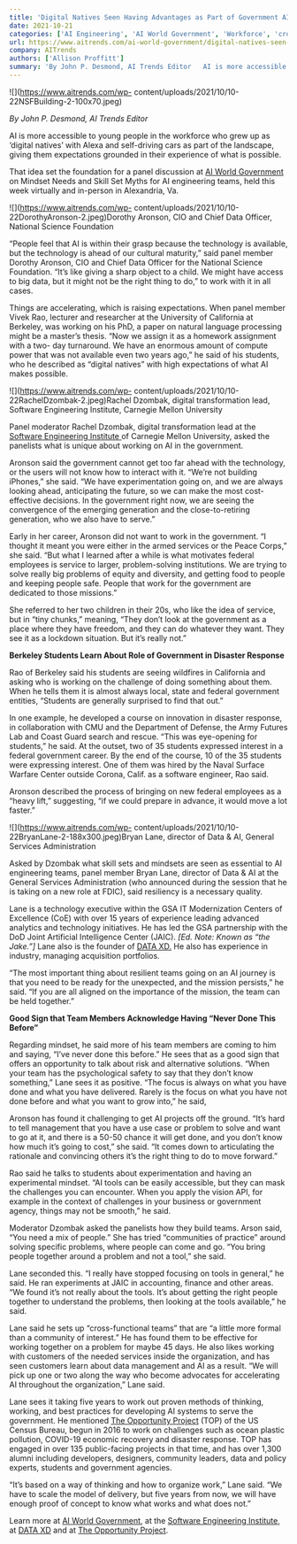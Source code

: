 ```yaml
---
title: 'Digital Natives Seen Having Advantages as Part of Government AI Engineering Teams'
date: 2021-10-21
categories: ['AI Engineering', 'AI World Government', 'Workforce', 'cross-functional teams', 'resilient mindset', 'software development', 'workforce']
url: https://www.aitrends.com/ai-world-government/digital-natives-seen-having-advantages-as-part-of-government-ai-engineering-teams/
company: AITrends
authors: ['Allison Proffitt']
summary: 'By John P. Desmond, AI Trends Editor   AI is more accessible to young people in the workforce who grew up as ‘digital natives’ with Alexa and self-driving cars as part of the landscape, giving them expectations grounded in their experience of what is possible.   That idea set the foundation for a panel discussion at AI World […]'
---
```



![](https://www.aitrends.com/wp-
content/uploads/2021/10/10-22NSFBuilding-2-100x70.jpeg)

_By John P. Desmond, AI Trends Editor_

AI is more accessible to young people in the workforce who grew up as ‘digital
natives’ with Alexa and self-driving cars as part of the landscape, giving
them expectations grounded in their experience of what is possible.

That idea set the foundation for a panel discussion at [AI World
Government](https://www.aiworldgov.com/) on Mindset Needs and Skill Set Myths
for AI engineering teams, held this week virtually and in-person in
Alexandria, Va.

![](https://www.aitrends.com/wp-
content/uploads/2021/10/10-22DorothyAronson-2.jpeg)Dorothy Aronson, CIO and
Chief Data Officer, National Science Foundation

“People feel that AI is within their grasp because the technology is
available, but the technology is ahead of our cultural maturity,” said panel
member Dorothy Aronson, CIO and Chief Data Officer for the National Science
Foundation. “It’s like giving a sharp object to a child. We might have access
to big data, but it might not be the right thing to do,” to work with it in
all cases.

Things are accelerating, which is raising expectations. When panel member
Vivek Rao, lecturer and researcher at the University of California at
Berkeley, was working on his PhD, a paper on natural language processing might
be a master’s thesis. “Now we assign it as a homework assignment with a two-
day turnaround. We have an enormous amount of compute power that was not
available even two years ago,” he said of his students, who he described as
“digital natives” with high expectations of what AI makes possible.

![](https://www.aitrends.com/wp-
content/uploads/2021/10/10-22RachelDzombak-2.jpeg)Rachel Dzombak, digital
transformation lead, Software Engineering Institute, Carnegie Mellon
University

Panel moderator Rachel Dzombak, digital transformation lead at the [Software
Engineering Institute ](https://www.sei.cmu.edu/)of Carnegie Mellon
University, asked the panelists what is unique about working on AI in the
government.

Aronson said the government cannot get too far ahead with the technology, or
the users will not know how to interact with it. “We’re not building iPhones,”
she said. “We have experimentation going on, and we are always looking ahead,
anticipating the future, so we can make the most cost-effective decisions. In
the government right now, we are seeing the convergence of the emerging
generation and the close-to-retiring generation, who we also have to serve.”

Early in her career, Aronson did not want to work in the government. “I
thought it meant you were either in the armed services or the Peace Corps,”
she said. “But what I learned after a while is what motivates federal
employees is service to larger, problem-solving institutions. We are trying to
solve really big problems of equity and diversity, and getting food to people
and keeping people safe. People that work for the government are dedicated to
those missions.”

She referred to her two children in their 20s, who like the idea of service,
but in “tiny chunks,” meaning, “They don’t look at the government as a place
where they have freedom, and they can do whatever they want. They see it as a
lockdown situation. But it’s really not.”

**Berkeley Students Learn About Role of Government in Disaster Response**

Rao of Berkeley said his students are seeing wildfires in California and
asking who is working on the challenge of doing something about them. When he
tells them it is almost always local, state and federal government entities,
“Students are generally surprised to find that out.”

In one example, he developed a course on innovation in disaster response, in
collaboration with CMU and the Department of Defense, the Army Futures Lab and
Coast Guard search and rescue. “This was eye-opening for students,” he said.
At the outset, two of 35 students expressed interest in a federal government
career. By the end of the course, 10 of the 35 students were expressing
interest. One of them was hired by the Naval Surface Warfare Center outside
Corona, Calif. as a software engineer, Rao said.

Aronson described the process of bringing on new federal employees as a “heavy
lift,” suggesting, “if we could prepare in advance, it would move a lot
faster.”

![](https://www.aitrends.com/wp-
content/uploads/2021/10/10-22BryanLane-2-188x300.jpeg)Bryan Lane, director of
Data & AI, General Services Administration

Asked by Dzombak what skill sets and mindsets are seen as essential to AI
engineering teams, panel member Bryan Lane, director of Data & AI at the
General Services Administration (who announced during the session that he is
taking on a new role at FDIC), said resiliency is a necessary quality.

Lane is a technology executive within the GSA IT Modernization Centers of
Excellence (CoE) with over 15 years of experience leading advanced analytics
and technology initiatives. He has led the GSA partnership with the DoD Joint
Artificial Intelligence Center (JAIC).  _[Ed. Note: Known as “the Jake.”]_
Lane also is the founder of [DATA XD.](https://www.dataxd.io/) He also has
experience in industry, managing acquisition portfolios.

“The most important thing about resilient teams going on an AI journey is that
you need to be ready for the unexpected, and the mission persists,” he said.
“If you are all aligned on the importance of the mission, the team can be held
together.”

**Good Sign that Team Members Acknowledge Having “Never Done This Before”**

Regarding mindset, he said more of his team members are coming to him and
saying, “I’ve never done this before.” He sees that as a good sign that offers
an opportunity to talk about risk and alternative solutions. “When your team
has the psychological safety to say that they don’t know something,” Lane sees
it as positive. “The focus is always on what you have done and what you have
delivered. Rarely is the focus on what you have not done before and what you
want to grow into,” he said,

Aronson has found it challenging to get AI projects off the ground. “It’s hard
to tell management that you have a use case or problem to solve and want to go
at it, and there is a 50-50 chance it will get done, and you don’t know how
much it’s going to cost,” she said. “It comes down to articulating the
rationale and convincing others it’s the right thing to do to move forward.”

Rao said he talks to students about experimentation and having an experimental
mindset. “AI tools can be easily accessible, but they can mask the challenges
you can encounter. When you apply the vision API, for example in the context
of challenges in your business or government agency, things may not be
smooth,” he said.

Moderator Dzombak asked the panelists how they build teams. Arson said, “You
need a mix of people.” She has tried “communities of practice” around solving
specific problems, where people can come and go. “You bring people together
around a problem and not a tool,” she said.

Lane seconded this. “I really have stopped focusing on tools in general,” he
said. He ran experiments at JAIC in accounting, finance and other areas. “We
found it’s not really about the tools. It’s about getting the right people
together to understand the problems, then looking at the tools available,” he
said.

Lane said he sets up “cross-functional teams” that are “a little more formal
than a community of interest.” He has found them to be effective for working
together on a problem for maybe 45 days. He also likes working with customers
of the needed services inside the organization, and has seen customers learn
about data management and AI as a result. “We will pick up one or two along
the way who become advocates for accelerating AI throughout the organization,”
Lane said.

Lane sees it taking five years to work out proven methods of thinking,
working, and best practices for developing AI systems to serve the government.
He mentioned [The Opportunity Project](https://opportunity.census.gov/) (TOP)
of the US Census Bureau, begun in 2016 to work on challenges such as ocean
plastic pollution, COVID-19 economic recovery and disaster response. TOP has
engaged in over 135 public-facing projects in that time, and has over 1,300
alumni including developers, designers, community leaders, data and policy
experts, students and government agencies.

“It’s based on a way of thinking and how to organize work,” Lane said. “We
have to scale the model of delivery, but five years from now, we will have
enough proof of concept to know what works and what does not.”

Learn more at [AI World Government](https://www.aiworldgov.com/), at the
[Software Engineering Institute](https://www.sei.cmu.edu/), at [DATA
XD](https://www.dataxd.io/) and at [The Opportunity
Project](https://opportunity.census.gov/).

